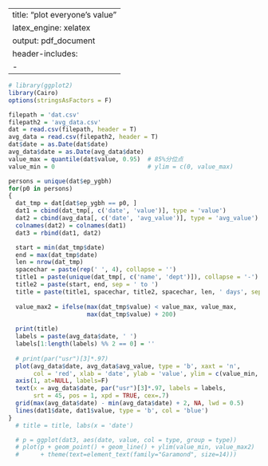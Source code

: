 
---
title: "plot everyone's value"
latex_engine: xelatex
output: pdf_document
header-includes:
- \usepackage{xeCJK} 
---

```r
# library(ggplot2)
library(Cairo)
options(stringsAsFactors = F)

filepath = 'dat.csv'
filepath2 = 'avg_data.csv'
dat = read.csv(filepath, header = T)
avg_data = read.csv(filepath2, header = T)
dat$date = as.Date(dat$date)
avg_data$date = as.Date(avg_data$date)
value_max = quantile(dat$value, 0.95)  # 85%分位点
value_min = 0                          # ylim = c(0, value_max)

persons = unique(dat$ep_ygbh)
for(p0 in persons)
{
  dat_tmp = dat[dat$ep_ygbh == p0, ]
  dat1 = cbind(dat_tmp[, c('date', 'value')], type = 'value')
  dat2 = cbind(avg_data[, c('date', 'avg_value')], type = 'avg_value')
  colnames(dat2) = colnames(dat1)
  dat3 = rbind(dat1, dat2)

  start = min(dat_tmp$date)
  end = max(dat_tmp$date)
  len = nrow(dat_tmp)
  spacechar = paste(rep(' ', 4), collapse = '')
  title1 = paste(unique(dat_tmp[, c('name', 'dept')]), collapse = '-')
  title2 = paste(start, end, sep = ' to ')
  title = paste(title1, spacechar, title2, spacechar, len, ' days', sep ='')
  
  value_max2 = ifelse(max(dat_tmp$value) < value_max, value_max, 
                      max(dat_tmp$value) + 200)
  
  print(title)
  labels = paste(avg_data$date, ' ')
  labels[1:length(labels) %% 2 == 0] = '' 
  
  # print(par("usr")[3]*.97)
  plot(avg_data$date, avg_data$avg_value, type = 'b', xaxt = 'n',
       col = 'red', xlab = 'date', ylab = 'value', ylim = c(value_min, value_max2))
  axis(1, at=NULL, labels=F)
  text(x = avg_data$date, par("usr")[3]*.97, labels = labels, 
       srt = 45, pos = 1, xpd = TRUE, cex=.7)
  grid(max(avg_data$date) - min(avg_data$date) + 2, NA, lwd = 0.5)
  lines(dat1$date, dat1$value, type = 'b', col = 'blue')
}
  # title = title, labs(x = 'date')

  # p = ggplot(dat3, aes(date, value, col = type, group = type))
  # plot(p + geom_point() + geom_line() + ylim(value_min, value_max2)
  #      + theme(text=element_text(family="Garamond", size=14)))

```

